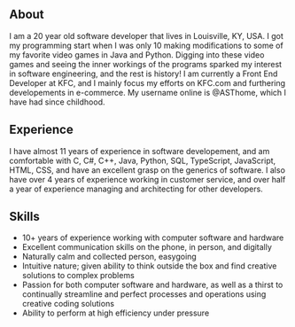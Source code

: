 ## About

I am a 20 year old software developer that lives in Louisville, KY, USA. I got my programming start when I was only 10 making modifications to some of my favorite video games in Java and Python. Digging into these video games and seeing the inner workings of the programs sparked my interest in software engineering, and the rest is history! I am currently a Front End Developer at KFC, and I mainly focus my efforts on KFC.com and furthering developements in e-commerce. My username online is @ASThome, which I have had since childhood.

## Experience

I have almost 11 years of experience in software developement, and am comfortable with C, C#, C++, Java, Python, SQL, TypeScript, JavaScript, HTML, CSS, and have an excellent grasp on the generics of software. I also have over 4 years of experience working in customer service, and over half a year of experience managing and architecting for other developers.

## Skills

- 10+ years of experience working with computer software and hardware
- Excellent communication skills on the phone, in person, and digitally
- Naturally calm and collected person, easygoing
- Intuitive nature; given ability to think outside the box and find creative solutions to complex problems
- Passion for both computer software and hardware, as well as a thirst to continually streamline and perfect processes and operations using creative coding solutions
- Ability to perform at high efficiency under pressure